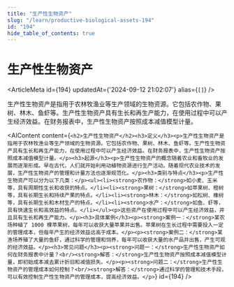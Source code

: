 ```yaml
---
title: "生产性生物资产"
slug: "/learn/productive-biological-assets-194"
id: "194"
hide_table_of_contents: true
---
```



# 生产性生物资产

<ArticleMeta id={194} updatedAt={'2024-09-12 21:02:07'} alias={`[]`} />
<div className='border-solid border-b border-t-0 my-4 border-[var(--ifm-color-gray-300)]' />

生产性生物资产是指用于农林牧渔业等生产领域的生物资源。它包括农作物、果树、林木、鱼虾等。生产性生物资产具有生长和再生产能力，在使用过程中可以产生经济效益。在财务报表中，生产性生物资产按照成本减值模型计量。

<AIContent content={`<h2>生产性生物资产</h2><h3>定义</h3><p>生产性生物资产是指用于农林牧渔业等生产领域的生物资源。它包括农作物、果树、林木、鱼虾等。生产性生物资产具有生长和再生产能力，在使用过程中可以产生经济效益。在财务报表中，生产性生物资产按照成本减值模型计量。</p><h3>起源</h3><p>生产性生物资产的概念随着农业和畜牧业的发展而逐渐形成。早在古代，人们就开始利用动植物资源进行生产活动。随着现代农业技术的发展，生产性生物资产的管理和计量方法也逐渐规范化。</p><h3>类别与特点</h3><p>生产性生物资产可以分为以下几类：</p><ul><li><strong>农作物：</strong>如小麦、玉米等，具有周期性生长和收获的特点。</li><li><strong>果树：</strong>如苹果树、橙树等，具有长期生长和持续产果的特点。</li><li><strong>林木：</strong>如松树、橡树等，具有长期生长和木材生产的特点。</li><li><strong>水产：</strong>如鱼、虾等，具有快速生长和高效益的特点。</li></ul><p>这些资产在使用过程中可以产生经济效益，并且具有生长和再生产能力。</p><h3>具体案例</h3><p><strong>案例一：</strong>某农场种植了 1000 棵苹果树，每年可以收获大量苹果并出售。苹果树在生长过程中需要投入一定的管理成本，但每年产生的经济效益远高于成本。</p><p><strong>案例二：</strong>某渔场养殖了大量的鱼虾，通过科学的管理和饲养，每年可以收获大量的水产品并出售，产生可观的经济效益。</p><h3>常见问题</h3><p><strong>问题一：</strong>生产性生物资产如何在财务报表中计量？<br/><strong>解答：</strong>生产性生物资产按照成本减值模型计量，即初始成本减去累计折旧和减值损失。</p><p><strong>问题二：</strong>生产性生物资产的管理成本如何控制？<br/><strong>解答：</strong>通过科学的管理和技术手段，可以有效控制生产性生物资产的管理成本，提高经济效益。</p>`} id={194} />
